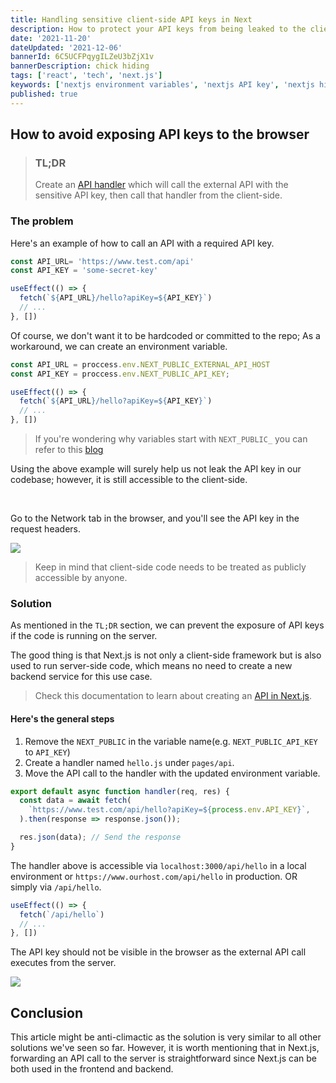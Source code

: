 ```yaml
---
title: Handling sensitive client-side API keys in Next
description: How to protect your API keys from being leaked to the client-side
date: '2021-11-20'
dateUpdated: '2021-12-06'
bannerId: 6C5UCFPqygILZeU3bZjX1v
bannerDescription: chick hiding
tags: ['react', 'tech', 'next.js']
keywords: ['nextjs environment variables', 'nextjs API key', 'nextjs hide API keys']
published: true
---
```


## How to avoid exposing API keys to the browser

> ### TL;DR
> Create an [API handler](https://nextjs.org/docs/api-routes/introduction) which will call the external API with the sensitive API key, then call that handler from the client-side.

### The problem

Here's an example of how to call an API with a required API key.

```jsx
const API_URL= 'https://www.test.com/api'
const API_KEY = 'some-secret-key'

useEffect(() => {
  fetch(`${API_URL}/hello?apiKey=${API_KEY}`)
  // ...
}, [])
```

Of course, we don't want it to be hardcoded or committed to the repo; As a workaround, we can create an environment variable.

```jsx
const API_URL = proccess.env.NEXT_PUBLIC_EXTERNAL_API_HOST
const API_KEY = proccess.env.NEXT_PUBLIC_API_KEY;

useEffect(() => {
  fetch(`${API_URL}/hello?apiKey=${API_KEY}`)
  // ...
}, [])
```

> If you're wondering why variables start with `NEXT_PUBLIC_` you can refer to this [blog](https://carlogino.com/blog/nextjs-environment-variables)

Using the above example will surely help us not leak the API key in our codebase; however, it is still accessible to the client-side.

<br />

Go to the Network tab in the browser, and you'll see the API key in the request headers.

<Img src="https://i.imgur.com/6ISSNTj.png" height={354} width={1220} />

> Keep in mind that client-side code needs to be treated as publicly accessible by anyone.

### Solution

As mentioned in the `TL;DR` section, we can prevent the exposure of API keys if the code is running on the server.

The good thing is that Next.js is not only a client-side framework but is also used to run server-side code, which means no need to create a new backend service for this use case.

> Check this documentation to learn about creating an [API in Next.js](https://nextjs.org/docs/api-routes/introduction).

#### Here's the general steps

1. Remove the `NEXT_PUBLIC` in the variable name(e.g. `NEXT_PUBLIC_API_KEY` to `API_KEY`)
2. Create a handler named `hello.js` under `pages/api`.
3. Move the API call to the handler with the updated environment variable.

```js
export default async function handler(req, res) {
  const data = await fetch(
    `https://www.test.com/api/hello?apiKey=${process.env.API_KEY}`,
  ).then(response => response.json());

  res.json(data); // Send the response
}
```

The handler above is accessible via `localhost:3000/api/hello` in a local environment or `https://www.ourhost.com/api/hello` in production. OR simply via `/api/hello`.

```jsx
useEffect(() => {
  fetch(`/api/hello`)
  // ...
}, [])
```

The API key should not be visible in the browser as the external API call executes from the server.

<Img src="https://i.imgur.com/HDqx4oz.png" height={282} width={1136} />

## Conclusion
This article might be anti-climactic as the solution is very similar to all other solutions we've seen so far.
However, it is worth mentioning that in Next.js, forwarding an API call to the server is straightforward since Next.js can be both used in the frontend and backend.